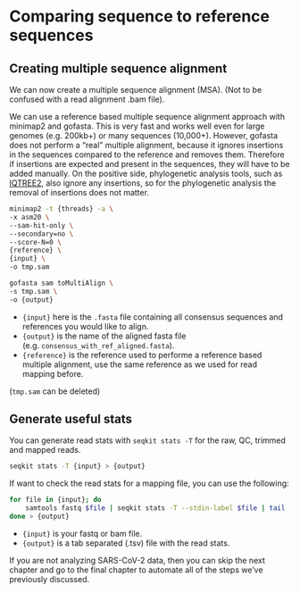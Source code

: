 # Comparing sequence to reference sequences

## Creating multiple sequence alignment

We can now create a multiple sequence alignment (MSA). (Not to be confused with a read alignment .bam file).

We can use a reference based multiple sequence alignment approach with minimap2 and gofasta. This is very fast and works well even for large genomes (e.g. 200kb+) or many sequences (10,000+). However, gofasta does not perform a “real” multiple alignment, because it ignores insertions in the sequences compared to the reference and removes them. Therefore if insertions are expected and present in the sequences, they will have to be added manually. On the positive side, phylogenetic analysis tools, such as [IQTREE2](https://github.com/iqtree/iqtree2), also ignore any insertions, so for the phylogenetic analysis the removal of insertions does not matter.

``` bash
minimap2 -t {threads} -a \
-x asm20 \
--sam-hit-only \
--secondary=no \
--score-N=0 \
{reference} \
{input} \
-o tmp.sam

gofasta sam toMultiAlign \
-s tmp.sam \
-o {output}
```

- `{input}` here is the `.fasta` file containing all consensus sequences and references you would like to align.
- `{output}` is the name of the aligned fasta file (e.g. `consensus_with_ref_aligned.fasta`). 
- `{reference}` is the reference used to performe a reference based multiple alignment, use the same reference as we used for read mapping before.

(`tmp.sam` can be deleted)

## Generate useful stats

You can generate read stats with `seqkit stats -T` for the raw, QC, trimmed and mapped reads.

```bash
seqkit stats -T {input} > {output}
```

If want to check the read stats for a mapping file, you can use the following:

```bash
for file in {input}; do
    samtools fastq $file | seqkit stats -T --stdin-label $file | tail -1
done > {output}
```

- `{input}` is your fastq or bam file.
- `{output}` is a tab separated (.tsv) file with the read stats.

::: {.callout-note}
If you are not analyzing SARS-CoV-2 data, then you can skip the next chapter and go to the final chapter to automate all of the steps we've previously discussed.
:::